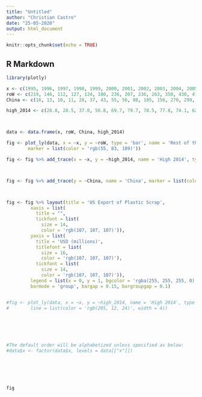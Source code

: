 ```yaml
---
title: "Untitled"
author: "Christian Castro"
date: "25-05-2020"
output: html_document
---
```


```r
knitr::opts_chunk$set(echo = TRUE)
```

## R Markdown

```r
library(plotly)

x <- c(1995, 1996, 1997, 1998, 1999, 2000, 2001, 2002, 2003, 2004, 2005, 2006, 2007, 2008, 2009, 2010, 2011, 2012)
roW <- c(219, 146, 112, 127, 124, 180, 236, 207, 236, 263, 350, 430, 474, 526, 488, 537, 500, 439)
China <- c(16, 13, 10, 11, 28, 37, 43, 55, 56, 88, 105, 156, 270, 299, 340, 403, 549, 499)

high_2014 <- c(28.8, 28.5, 37.0, 56.8, 69.7, 79.7, 78.5, 77.8, 74.1, 62.6, 45.3, 39.9, 43, 55, 56, 88, 105, 156)



data <- data.frame(x, roW, China, high_2014)

fig <- plot_ly(data, x = ~x, y = ~roW, type = 'bar', name = 'Rest of the World',
        marker = list(color = 'rgb(55, 83, 109)')) 

fig <- fig %>% add_trace(x = ~x, y = ~high_2014, name = 'High 2014', type = 'scatter', mode = 'lines', line = list(color = 'rgb(205, 12, 24)', width = 4)) 



fig <- fig %>% add_trace(y = ~China, name = 'China', marker = list(color = 'rgb(26, 118, 255)'))



fig <- fig %>% layout(title = 'US Export of Plastic Scrap',
         xaxis = list(
           title = "",
           tickfont = list(
             size = 14,
             color = 'rgb(107, 107, 107)')),
         yaxis = list(
           title = 'USD (millions)',
           titlefont = list(
             size = 16,
             color = 'rgb(107, 107, 107)'),
           tickfont = list(
             size = 14,
             color = 'rgb(107, 107, 107)')),
         legend = list(x = 0, y = 1, bgcolor = 'rgba(255, 255, 255, 0)', bordercolor = 'rgba(255, 255, 255, 0)'),
         barmode = 'group', bargap = 0.15, bargroupgap = 0.1)


#fig <- plot_ly(data, x = ~x, y = ~high_2014, name = 'High 2014', type = 'scatter', mode = 'lines',
#        line = list(color = 'rgb(205, 12, 24)', width = 4)) 






#The default order will be alphabetized unless specified as below:
#data$x <- factor(data$x, levels = data[["x"]])






fig
```
```r

```

